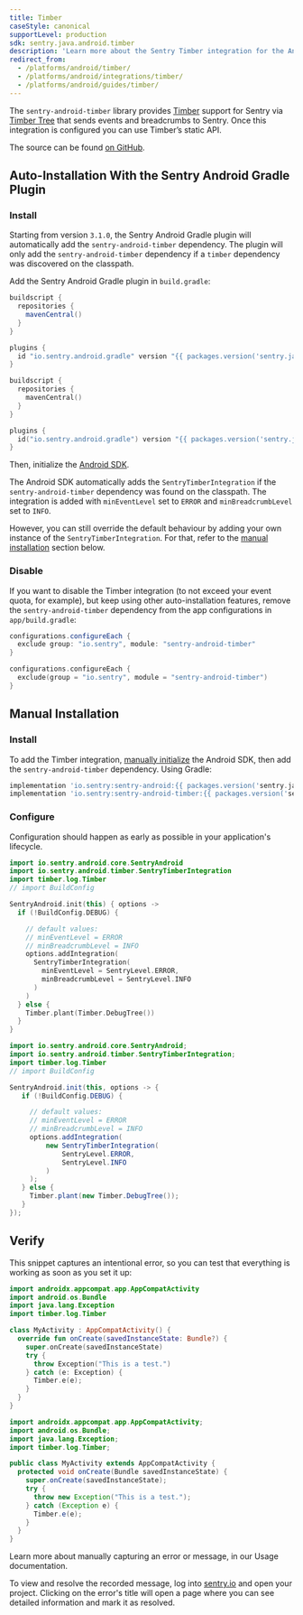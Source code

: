 ```yaml
---
title: Timber
caseStyle: canonical
supportLevel: production
sdk: sentry.java.android.timber
description: 'Learn more about the Sentry Timber integration for the Android SDK.'
redirect_from:
  - /platforms/android/timber/
  - /platforms/android/integrations/timber/
  - /platforms/android/guides/timber/
---
```


The `sentry-android-timber` library provides [Timber](https://github.com/JakeWharton/timber) support for Sentry via [Timber Tree](https://github.com/JakeWharton/timber/blob/10f0adce3921ad2929ddf2f3b7fecda2cf3148a5/timber/src/main/java/timber/log/Timber.kt#L20) that sends events and breadcrumbs to Sentry. Once this integration is configured you can use Timber’s static API.

The source can be found [on GitHub](https://github.com/getsentry/sentry-java/tree/master/sentry-android-timber/src/main/java/io/sentry/android/timber).

## Auto-Installation With the Sentry Android Gradle Plugin

### Install

Starting from version `3.1.0`, the Sentry Android Gradle plugin will automatically add the `sentry-android-timber` dependency. The plugin will only add the `sentry-android-timber` dependency if a `timber` dependency was discovered on the classpath.

Add the Sentry Android Gradle plugin in `build.gradle`:

```groovy
buildscript {
  repositories {
    mavenCentral()
  }
}

plugins {
  id "io.sentry.android.gradle" version "{{ packages.version('sentry.java.android.gradle-plugin', '3.0.0') }}"
}
```

```kotlin
buildscript {
  repositories {
    mavenCentral()
  }
}

plugins {
  id("io.sentry.android.gradle") version "{{ packages.version('sentry.java.android.gradle-plugin', '3.0.0') }}"
}
```

Then, initialize the [Android SDK](/platforms/android/#configure).

The Android SDK automatically adds the `SentryTimberIntegration` if the `sentry-android-timber` dependency was found on the classpath. The integration is added with `minEventLevel` set to `ERROR` and `minBreadcrumbLevel` set to `INFO`.

However, you can still override the default behaviour by adding your own instance of the `SentryTimberIntegration`. For that, refer to the [manual installation](/platforms/android/configuration/integrations/timber/#configure) section below.

### Disable

If you want to disable the Timber integration (to not exceed your event quota, for example), but keep using other auto-installation features, remove the `sentry-android-timber` dependency from the app configurations in `app/build.gradle`:

```groovy
configurations.configureEach {
  exclude group: "io.sentry", module: "sentry-android-timber"
}
```

```kotlin
configurations.configureEach {
  exclude(group = "io.sentry", module = "sentry-android-timber")
}
```

## Manual Installation

### Install

To add the Timber integration, [manually initialize](/platforms/android/configuration/manual-init/) the Android SDK, then add the `sentry-android-timber` dependency. Using Gradle:

```groovy
implementation 'io.sentry:sentry-android:{{ packages.version('sentry.java.android', '4.2.0') }}'
implementation 'io.sentry:sentry-android-timber:{{ packages.version('sentry.java.android.timber', '4.2.0') }}'
```

### Configure

Configuration should happen as early as possible in your application's lifecycle.

```kotlin
import io.sentry.android.core.SentryAndroid
import io.sentry.android.timber.SentryTimberIntegration
import timber.log.Timber
// import BuildConfig

SentryAndroid.init(this) { options ->
  if (!BuildConfig.DEBUG) {

    // default values:
    // minEventLevel = ERROR
    // minBreadcrumbLevel = INFO
    options.addIntegration(
      SentryTimberIntegration(
        minEventLevel = SentryLevel.ERROR,
        minBreadcrumbLevel = SentryLevel.INFO
      )
    )
  } else {
    Timber.plant(Timber.DebugTree())
  }
}
```

```java
import io.sentry.android.core.SentryAndroid;
import io.sentry.android.timber.SentryTimberIntegration;
import timber.log.Timber
// import BuildConfig

SentryAndroid.init(this, options -> {
   if (!BuildConfig.DEBUG) {

     // default values:
     // minEventLevel = ERROR
     // minBreadcrumbLevel = INFO
     options.addIntegration(
         new SentryTimberIntegration(
             SentryLevel.ERROR,
             SentryLevel.INFO
         )
     );
   } else {
     Timber.plant(new Timber.DebugTree());
   }
});
```

## Verify

This snippet captures an intentional error, so you can test that everything is working as soon as you set it up:

```kotlin
import androidx.appcompat.app.AppCompatActivity
import android.os.Bundle
import java.lang.Exception
import timber.log.Timber

class MyActivity : AppCompatActivity() {
  override fun onCreate(savedInstanceState: Bundle?) {
    super.onCreate(savedInstanceState)
    try {
      throw Exception("This is a test.")
    } catch (e: Exception) {
      Timber.e(e);
    }
  }
}
```

```java
import androidx.appcompat.app.AppCompatActivity;
import android.os.Bundle;
import java.lang.Exception;
import timber.log.Timber;

public class MyActivity extends AppCompatActivity {
  protected void onCreate(Bundle savedInstanceState) {
    super.onCreate(savedInstanceState);
    try {
      throw new Exception("This is a test.");
    } catch (Exception e) {
      Timber.e(e);
    }
  }
}
```

<Note>

Learn more about manually capturing an error or message, in our <PlatformLink to="/usage/">Usage documentation</PlatformLink>.

</Note>

To view and resolve the recorded message, log into [sentry.io](https://sentry.io) and open your project. Clicking on the error's title will open a page where you can see detailed information and mark it as resolved.
